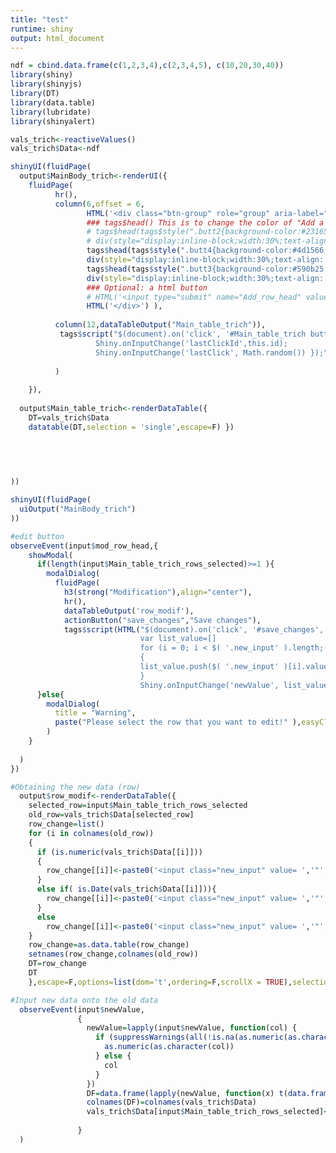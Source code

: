 ---
title: "test"
runtime: shiny
output: html_document
---
```{r, include=FALSE}
ndf = cbind.data.frame(c(1,2,3,4),c(2,3,4,5), c(10,20,30,40))
library(shiny)
library(shinyjs)
library(DT)
library(data.table)
library(lubridate)
library(shinyalert)
```


```{r, include=FALSE}

vals_trich<-reactiveValues()
vals_trich$Data<-ndf

shinyUI(fluidPage(
  output$MainBody_trich<-renderUI({
    fluidPage(
          hr(),
          column(6,offset = 6,
                 HTML('<div class="btn-group" role="group" aria-label="Basic example" style = "padding:10px">'),
                 ### tags$head() This is to change the color of "Add a new row" button
                 # tags$head(tags$style(".butt2{background-color:#231651;} .butt2{color: #e6ebef;}")),
                 # div(style="display:inline-block;width:30%;text-align: center;",actionButton(inputId = "Add_row_head",label = "Add", class="butt2") ),
                 tags$head(tags$style(".butt4{background-color:#4d1566;} .butt4{color: #e6ebef;}")),
                 div(style="display:inline-block;width:30%;text-align: center;",actionButton(inputId = "mod_row_head",label = "Edit", class="butt4") ),
                 tags$head(tags$style(".butt3{background-color:#590b25;} .butt3{color: #e6ebef;}")),
                 div(style="display:inline-block;width:30%;text-align: center;",actionButton(inputId = "Del_row_head",label = "Delete", class="butt3") ),
                 ### Optional: a html button 
                 # HTML('<input type="submit" name="Add_row_head" value="Add">'),
                 HTML('</div>') ),
          
          column(12,dataTableOutput("Main_table_trich")),
           tags$script("$(document).on('click', '#Main_table_trich button', function () {
                   Shiny.onInputChange('lastClickId',this.id);
                   Shiny.onInputChange('lastClick', Math.random()) });"),
         
          )
    
    }),
  
  output$Main_table_trich<-renderDataTable({
    DT=vals_trich$Data
    datatable(DT,selection = 'single',escape=F) })
  
  
  


))


```

```{r, include=TRUE}
shinyUI(fluidPage(
  uiOutput("MainBody_trich")
))
```

```{r, include=FALSE}
#edit button
observeEvent(input$mod_row_head,{
    showModal(
      if(length(input$Main_table_trich_rows_selected)>=1 ){
        modalDialog(
          fluidPage(
            h3(strong("Modification"),align="center"),
            hr(),
            dataTableOutput('row_modif'),
            actionButton("save_changes","Save changes"),
            tags$script(HTML("$(document).on('click', '#save_changes', function () {
                             var list_value=[]
                             for (i = 0; i < $( '.new_input' ).length; i++)
                             {
                             list_value.push($( '.new_input' )[i].value)
                             }
                             Shiny.onInputChange('newValue', list_value) });")) ), size="l" )
      }else{
        modalDialog(
          title = "Warning",
          paste("Please select the row that you want to edit!" ),easyClose = TRUE
        )
    }
    
  )
})

#Obtaining the new data (row)
  output$row_modif<-renderDataTable({
    selected_row=input$Main_table_trich_rows_selected
    old_row=vals_trich$Data[selected_row]
    row_change=list()
    for (i in colnames(old_row))
    {
      if (is.numeric(vals_trich$Data[[i]]))
      {
        row_change[[i]]<-paste0('<input class="new_input" value= ','"',old_row[[i]],'"','  type="number" id=new_',i,' ><br>')
      } 
      else if( is.Date(vals_trich$Data[[i]])){
        row_change[[i]]<-paste0('<input class="new_input" value= ','"',old_row[[i]],'"',' type="date" id=new_  ',i,'  ><br>') 
      }
      else 
        row_change[[i]]<-paste0('<input class="new_input" value= ','"',old_row[[i]],'"',' type="textarea"  id=new_',i,'><br>')
    }
    row_change=as.data.table(row_change)
    setnames(row_change,colnames(old_row))
    DT=row_change
    DT 
    },escape=F,options=list(dom='t',ordering=F,scrollX = TRUE),selection="none" )

#Input new data onto the old data
  observeEvent(input$newValue,
               {
                 newValue=lapply(input$newValue, function(col) {
                   if (suppressWarnings(all(!is.na(as.numeric(as.character(col)))))) {
                     as.numeric(as.character(col))
                   } else {
                     col
                   }
                 })
                 DF=data.frame(lapply(newValue, function(x) t(data.frame(x))))
                 colnames(DF)=colnames(vals_trich$Data)
                 vals_trich$Data[input$Main_table_trich_rows_selected]<-DF
                 
               }
  )
```